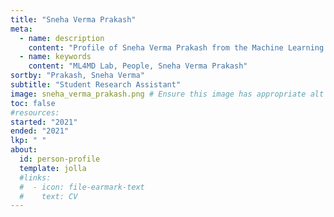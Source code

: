 ```yaml
---
title: "Sneha Verma Prakash"
meta:
  - name: description
    content: "Profile of Sneha Verma Prakash from the Machine Learning for Materials Design (ML4MD) Lab."
  - name: keywords
    content: "ML4MD Lab, People, Sneha Verma Prakash"
sortby: "Prakash, Sneha Verma"
subtitle: "Student Research Assistant"
image: sneha_verma_prakash.png # Ensure this image has appropriate alt text if used directly in content
toc: false
#resources: 
started: "2021"
ended: "2021"
lkp: " "
about:
  id: person-profile
  template: jolla
  #links:
  #  - icon: file-earmark-text
  #    text: CV
---
```


:::{#person-profile}
:::

<!---
## Biography
## Experience
## Education
-->
